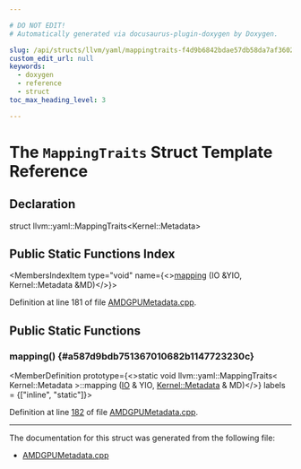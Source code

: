 ```yaml
---

# DO NOT EDIT!
# Automatically generated via docusaurus-plugin-doxygen by Doxygen.

slug: /api/structs/llvm/yaml/mappingtraits-f4d9b6842bdae57db58da7af3602f037
custom_edit_url: null
keywords:
  - doxygen
  - reference
  - struct
toc_max_heading_level: 3

---
```





# The `MappingTraits` Struct Template Reference

<DoxygenPage pluginConfig={pluginConfig}>



## Declaration

<CodeBlock>struct llvm::yaml::MappingTraits&lt;Kernel::Metadata&gt;</CodeBlock>

## Public Static Functions Index

<MembersIndex>

<MembersIndexItem
  type="void"
  name={<><a href="#a587d9bdb751367010682b1147723230c">mapping</a> (IO &amp;YIO, Kernel::Metadata &amp;MD)</>}>
</MembersIndexItem>

</MembersIndex>


Definition at line 181 of file <a href="/docs/api/files/lib/lib/support/amdgpumetadata-cpp">AMDGPUMetadata.cpp</a>.

<SectionDefinition>

## Public Static Functions

### mapping() {#a587d9bdb751367010682b1147723230c}

<MemberDefinition
  prototype={<>static void llvm::yaml::MappingTraits&lt; Kernel::Metadata &gt;::mapping (<a href="/docs/api/classes/llvm/yaml/io">IO</a> &amp; YIO, <a href="/docs/api/structs/llvm/amdgpu/hsamd/kernel/metadata">Kernel::Metadata</a> &amp; MD)</>}
  labels = {["inline", "static"]}>

Definition at line <a href="/docs/api/files/lib/lib/support/amdgpumetadata-cpp/#l00182">182</a> of file <a href="/docs/api/files/lib/lib/support/amdgpumetadata-cpp">AMDGPUMetadata.cpp</a>.
</MemberDefinition>

</SectionDefinition>

<hr/>

The documentation for this struct was generated from the following file:

<ul>
<li><a href="/docs/api/files/lib/lib/support/amdgpumetadata-cpp">AMDGPUMetadata.cpp</a></li>
</ul>

</DoxygenPage>
